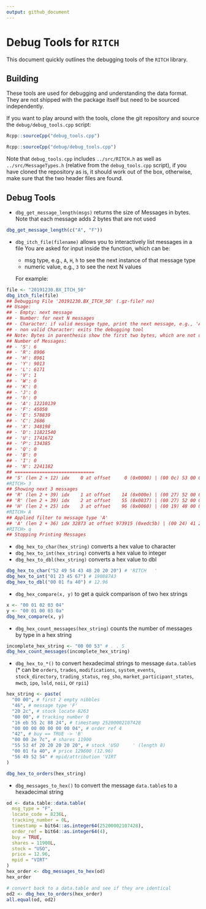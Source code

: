 ```yaml
---
output: github_document
---
```


# Debug Tools for `RITCH`

This document quickly outlines the debugging tools of the `RITCH` library.

## Building

These tools are used for debugging and understanding the data format. They are not shipped with the package itself but need to be sourced independently.

If you want to play around with the tools, clone the git repository and source the `debug/debug_tools.cpp` script:

```r
Rcpp::sourceCpp("debug_tools.cpp")
```
```r
Rcpp::sourceCpp("debug/debug_tools.cpp")
```

Note that `debug_tools.cpp` includes `../src/RITCH.h` as well as `../src/MessageTypes.h` (relative from the `debug_tools.cpp` script), if you have cloned the repository as is, it should work out of the box, otherwise, make sure that the two header files are found.

## Debug Tools

- `dbg_get_message_length(msgs)` returns the size of Messages in bytes. Note that each message adds 2 bytes that are not used
```r
dbg_get_message_length(c("A", "F"))
```
- `dbg_itch_file(filename)` allows you to interactively list messages in a file
  You are asked for input inside the function, which can be:
  
  - msg type, e.g., `A`, `H`, `h` to see the next instance of that message type
  - numeric value, e.g., `3` to see the next N values
  
  For example:
  
```r
file <- "20191230.BX_ITCH_50"
dbg_itch_file(file)
## Debugging File '20191230.BX_ITCH_50' (.gz-file? no)
## Usage:
## - Empty: next message
## - Number: for next N messages
## - Character: if valid message type, print the next message, e.g., 'A' for add order
## - non valid Character: exits the debugging tool
## Note: Bytes in parenthesis show the first two bytes, which are not used!
## Number of Messages:
## - 'S': 6
## - 'R': 8906
## - 'H': 8961
## - 'Y': 9013
## - 'L': 6171
## - 'V': 1
## - 'W': 0
## - 'K': 0
## - 'J': 0
## - 'h': 0
## - 'A': 12210139
## - 'F': 45058
## - 'E': 578839
## - 'C': 2686
## - 'X': 348198
## - 'D': 11821540
## - 'U': 1741672
## - 'P': 134385
## - 'Q': 0
## - 'B': 0
## - 'I': 0
## - 'N': 2241182
## =============================
## 'S' (len 2 + 12) idx    0 at offset     0 (0x0000) | (00 0c) 53 00 00 00 00 0a 2d f4 92 1d 67 4f 
#RITCH> 3
## Showing next 3 messages
## 'R' (len 2 + 39) idx    1 at offset    14 (0x000e) | (00 27) 52 00 01 00 00 0a 66 a0 e0 dc 44 41 20 20 20 20 20 20 20 4e 20 00 00 00 64 4e 43 5a 20 50 4e 20 31 4e 00 00 00 00 4e 
## 'R' (len 2 + 39) idx    2 at offset    55 (0x0037) | (00 27) 52 00 02 00 00 0a 66 a0 e2 c8 6c 41 41 20 20 20 20 20 20 4e 20 00 00 00 64 4e 43 5a 20 50 4e 20 31 4e 00 00 00 01 4e 
## 'H' (len 2 + 25) idx    3 at offset    96 (0x0060) | (00 19) 48 00 01 00 00 0a 66 a0 e4 ff bd 41 20 20 20 20 20 20 20 54 20 20 20 20 20 
#RITCH> A
## Applied filter to message type 'A'
## 'A' (len 2 + 36) idx 32873 at offset 973915 (0xedc5b) | (00 24) 41 20 2c 00 00 16 eb 55 2c 88 24 00 00 00 00 00 00 00 04 42 00 00 2e 7c 55 53 4f 20 20 20 20 20 00 01 fa 40 
#RITCH> q
## Stopping Printing Messages
```

- `dbg_hex_to_char(hex_string)` converts a hex value to character
- `dbg_hex_to_int(hex_string)` converts a hex value to integer
- `dbg_hex_to_dbl(hex_string)` converts a hex value to dbl
```r
dbg_hex_to_char("52 49 54 43 48 20 20 20") # 'RITCH   '
dbg_hex_to_int("01 23 45 67") # 19088743
dbg_hex_to_dbl("00 01 fa 40") # 12.96
```
- `dbg_hex_compare(x, y)` to get a quick comparison of two hex strings
```r
x <- "00 01 02 03 04"
y <- "00 01 00 03 0a"
dbg_hex_compare(x, y)
```

- `dbg_hex_count_messages(hex_string)` counts the number of messages by type in a hex string
```r
incomplete_hex_string <- "00 00 53" # . . S
dbg_hex_count_messages(incomplete_hex_string)
```
- `dbg_hex_to_*()` to convert hexadecimal strings to message `data.table`s (* can be `orders`, `trades`, `modifications`, `system_events`, `stock_directory`, `trading_status`, `reg_sho`, `market_participant_states`, `mwcb`, `ipo`, `luld`, `noii`, or `rpii`)
```r
hex_string <- paste(
  "00 00", # first 2 empty nibbles
  "46", # message type 'F'
  "20 2c", # stock locate 8263
  "00 00", # tracking number 0
  "16 eb 55 2c 88 24", # timestamp 25200002107428
  "00 00 00 00 00 00 00 04", # order ref 4
  "42", # buy == TRUE -> 'B'
  "00 00 2e 7c", # shares 11900
  "55 53 4f 20 20 20 20 20", # stock 'USO     ' (length 8)
  "00 01 fa 40", # price 129600 (12.96)
  "56 49 52 54" # mpid/attribution 'VIRT
)

dbg_hex_to_orders(hex_string)
```

- `dbg_messages_to_hex()` to convert the message `data.table`s to a hexadecimal string
```r
od <- data.table::data.table(
  msg_type = "F",
  locate_code = 8236L,
  tracking_number = 0L,
  timestamp = bit64::as.integer64(25200002107428),
  order_ref = bit64::as.integer64(4),
  buy = TRUE,
  shares = 11900L,
  stock = "USO",
  price = 12.96,
  mpid = "VIRT"
)
hex_order <- dbg_messages_to_hex(od)
hex_order

# convert back to a data.table and see if they are identical
od2 <- dbg_hex_to_orders(hex_order)
all.equal(od, od2)
```
